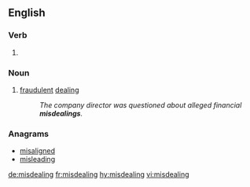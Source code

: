 ==English==

===Verb===
{{head|en}}

# {{present participle of|misdeal|lang=en}}

===Noun===
{{en-noun}}

# [[fraudulent]] [[dealing]]
#: ''The company director was questioned about alleged financial '''misdealings'''.''

===Anagrams===
* [[misaligned#English|misaligned]]
* [[misleading#English|misleading]]

[[de:misdealing]]
[[fr:misdealing]]
[[hy:misdealing]]
[[vi:misdealing]]